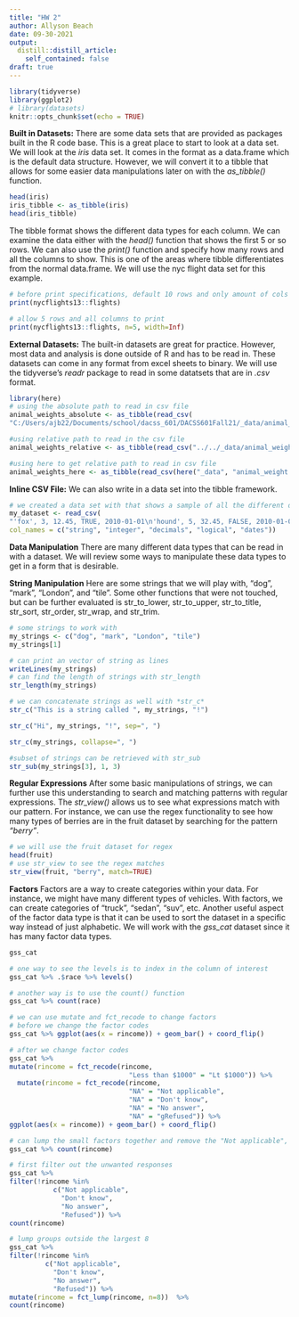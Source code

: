 ```yaml
---
title: "HW 2"
author: Allyson Beach
date: 09-30-2021
output:
  distill::distill_article:
    self_contained: false
draft: true
---
```



```r
library(tidyverse)
library(ggplot2)
# library(datasets)
knitr::opts_chunk$set(echo = TRUE)
```
**Built in Datasets:**
There are some data sets that are provided as packages built in the R code base. This is a great place to start to look at a data set. We will look at the *iris* data set. It comes in the format as a data.frame which is the default data structure. However, we will convert it to a tibble that allows for some easier data manipulations later on with the *as_tibble()* function. 

```r
head(iris)
iris_tibble <- as_tibble(iris)
head(iris_tibble)
```
The tibble format shows the different data types for each column. We can examine the data either with the *head()* function that shows the first 5 or so rows. We can also use the *print()* function and specify how many rows and all the columns to show. This is one of the areas where tibble differentiates from the normal data.frame. We will use the nyc flight data set for this example. 

```r
# before print specifications, default 10 rows and only amount of cols that can fit in the screen 
print(nycflights13::flights)

# allow 5 rows and all columns to print 
print(nycflights13::flights, n=5, width=Inf)

```



**External Datasets:** 
The built-in datasets are great for practice. However, most data and analysis is done outside of R and has to be read in. These datasets can come in any format from excel sheets to binary. We will use the tidyverse's *readr* package to read in some datatsets that are in *.csv* format.  

```r
library(here)
# using the absolute path to read in csv file
animal_weights_absolute <- as_tibble(read_csv(
"C:/Users/ajb22/Documents/school/dacss_601/DACSS601Fall21/_data/animal_weight.csv"))

#using relative path to read in the csv file
animal_weights_relative <- as_tibble(read_csv("../../_data/animal_weight.csv"))

#using here to get relative path to read in csv file
animal_weights_here <- as_tibble(read_csv(here("_data", "animal_weight.csv")))

```
**Inline CSV File:**
We can also write in a data set into the tibble framework. 

```r
# we created a data set with that shows a sample of all the different data types you can write into a csv file
my_dataset <- read_csv(
"'fox', 3, 12.45, TRUE, 2010-01-01\n'hound', 5, 32.45, FALSE, 2010-01-01", 
col_names = c("string", "integer", "decimals", "logical", "dates"))

```
**Data Manipulation**
There are many different data types that can be read in with a dataset. We will review some ways to manipulate these data types to get in a form that is desirable. 

**String Manipulation**
Here are some strings that we will play with, "dog", "mark", "London", and "tile". Some other functions that were not touched, but can be further evaluated is str_to_lower, str_to_upper, str_to_title, str_sort, str_order, str_wrap, and str_trim.

```r
# some strings to work with 
my_strings <- c("dog", "mark", "London", "tile")
my_strings[1]

# can print an vector of string as lines 
writeLines(my_strings)
# can find the length of strings with str_length
str_length(my_strings)

# we can concatenate strings as well with *str_c*
str_c("This is a string called ", my_strings, "!")

str_c("Hi", my_strings, "!", sep=", ")

str_c(my_strings, collapse=", ")

#subset of strings can be retrieved with str_sub
str_sub(my_strings[3], 1, 3)

```

**Regular Expressions**
After some basic manipulations of strings, we can further use this understanding to search and matching patterns with regular expressions. The *str_view()* allows us to see what expressions match with our pattern. For instance, we can use the regex functionality to see how many types of berries are in the fruit dataset by searching for the pattern *"berry"*. 

```r
# we will use the fruit dataset for regex 
head(fruit)
# use str_view to see the regex matches 
str_view(fruit, "berry", match=TRUE)

```

**Factors**
Factors are a way to create categories within your data. For instance, we might have many different types of vehicles. With factors, we can create categories of "truck", "sedan", "suv", etc. Another useful aspect of the factor data type is that it can be used to sort the dataset in a specific way instead of just alphabetic. We will work with the *gss_cat* dataset since it has many factor data types. 

```r
gss_cat

# one way to see the levels is to index in the column of interest
gss_cat %>% .$race %>% levels()

# another way is to use the count() function
gss_cat %>% count(race)

# we can use mutate and fct_recode to change factors
# before we change the factor codes 
gss_cat %>% ggplot(aes(x = rincome)) + geom_bar() + coord_flip() 

# after we change factor codes 
gss_cat %>% 
mutate(rincome = fct_recode(rincome, 
                              "Less than $1000" = "Lt $1000")) %>%
  mutate(rincome = fct_recode(rincome, 
                              "NA" = "Not applicable", 
                              "NA" = "Don't know", 
                              "NA" = "No answer", 
                              "NA" = "gRefused")) %>% 
ggplot(aes(x = rincome)) + geom_bar() + coord_flip() 

# can lump the small factors together and remove the "Not applicable", "Don't know", "No answer", "Refused" responses
gss_cat %>% count(rincome)

# first filter out the unwanted responses 
gss_cat %>% 
filter(!rincome %in% 
           c("Not applicable", 
             "Don't know", 
             "No answer", 
             "Refused")) %>% 
count(rincome)

# lump groups outside the largest 8
gss_cat %>% 
filter(!rincome %in% 
         c("Not applicable", 
           "Don't know", 
           "No answer", 
           "Refused")) %>% 
mutate(rincome = fct_lump(rincome, n=8))  %>% 
count(rincome) 

```
